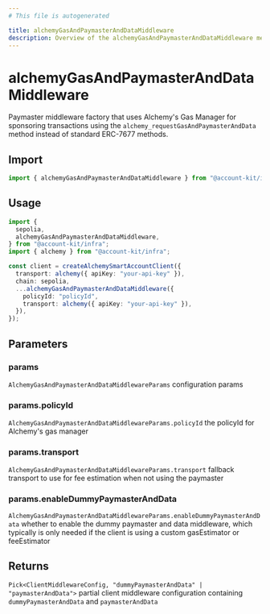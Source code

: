 ```yaml
---
# This file is autogenerated

title: alchemyGasAndPaymasterAndDataMiddleware
description: Overview of the alchemyGasAndPaymasterAndDataMiddleware method
---
```


# alchemyGasAndPaymasterAndDataMiddleware

Paymaster middleware factory that uses Alchemy's Gas Manager for sponsoring transactions using
the `alchemy_requestGasAndPaymasterAndData` method instead of standard ERC-7677 methods.

## Import

```ts
import { alchemyGasAndPaymasterAndDataMiddleware } from "@account-kit/infra";
```

## Usage

```ts
import {
  sepolia,
  alchemyGasAndPaymasterAndDataMiddleware,
} from "@account-kit/infra";
import { alchemy } from "@account-kit/infra";

const client = createAlchemySmartAccountClient({
  transport: alchemy({ apiKey: "your-api-key" }),
  chain: sepolia,
  ...alchemyGasAndPaymasterAndDataMiddleware({
    policyId: "policyId",
    transport: alchemy({ apiKey: "your-api-key" }),
  }),
});
```

## Parameters

### params

`AlchemyGasAndPaymasterAndDataMiddlewareParams`
configuration params

### params.policyId

`AlchemyGasAndPaymasterAndDataMiddlewareParams.policyId`
the policyId for Alchemy's gas manager

### params.transport

`AlchemyGasAndPaymasterAndDataMiddlewareParams.transport`
fallback transport to use for fee estimation when not using the paymaster

### params.enableDummyPaymasterAndData

`AlchemyGasAndPaymasterAndDataMiddlewareParams.enableDummyPaymasterAndData`
whether to enable the dummy paymaster and data middleware, which typically is only needed if the client is using a custom gasEstimator or feeEstimator

## Returns

`Pick<ClientMiddlewareConfig, "dummyPaymasterAndData" | "paymasterAndData">`
partial client middleware configuration containing `dummyPaymasterAndData` and `paymasterAndData`
